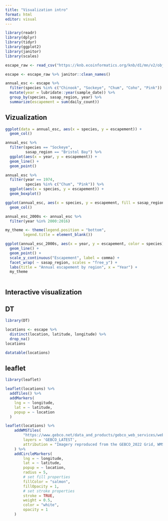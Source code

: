 ```yaml
---
title: "Visualization intro"
format: html
editor: visual
---
```


```r
library(readr)
library(dplyr)
library(tidyr)
library(ggplot2)
library(janitor)
library(scales)
```
```r
escape_raw <- read_csv("https://knb.ecoinformatics.org/knb/d1/mn/v2/object/urn%3Auuid%3Af119a05b-bbe7-4aea-93c6-85434dcb1c5e")
```

```r
escape <- escape_raw %>% janitor::clean_names()
```

```r
annual_esc <- escape %>%
  filter(species %in% c("Chinook", "Sockeye", "Chum", "Coho", "Pink")) %>%
  mutate(year = lubridate::year(sample_date)) %>%
  group_by(species, sasap_region, year) %>%
  summarize(escapement = sum(daily_count))

```

## Vizualization

```r
ggplot(data = annual_esc, aes(x = species, y = escapement)) +
  geom_col()
```

```r

annual_esc %>%
  filter(species == "Sockeye",
         sasap_region == "Bristol Bay") %>%
  ggplot(aes(x = year, y = escapement)) +
  geom_line() +
  geom_point()
```
```r
annual_esc %>%
  filter(year == 1974,
         species %in% c("Chum", "Pink")) %>%
  ggplot(aes(x = species, y = escapement)) +
  geom_boxplot()
```

```r

ggplot(annual_esc, aes(x = species, y = escapement, fill = sasap_region)) +
  geom_col()
```

```r
annual_esc_2000s <- annual_esc %>%
  filter(year %in% 2000:2016)
```


```r
my_theme <- theme(legend.position = "bottom",
        legend.title = element_blank())
```

```r
ggplot(annual_esc_2000s, aes(x = year, y = escapement, color = species)) +
  geom_line() +
  geom_point() +
  scale_y_continuous("Escapement", label = comma) +
  facet_wrap( ~ sasap_region, scales = "free_y") +
  labs(title = "Annual escapement by region", x = "Year") +
  my_theme
  
```

## Interactive visualization

## DT
```r
library(DT)
```
```r
locations <- escape %>%
  distinct(location, latitude, longitude) %>%
  drop_na()
locations
```
```r
datatable(locations)
```

## leaflet

```r
library(leaflet)

```

```r
leaflet(locations) %>%
  addTiles() %>%
  addMarkers(
    lng = ~ longitude,
    lat = ~ latitude,
    popup = ~ location
  )
```

```r
leaflet(locations) %>%
    addWMSTiles(
        "https://www.gebco.net/data_and_products/gebco_web_services/web_map_service/mapserv?request=getmap&service=wms&BBOX=-90,-180,90,360&crs=EPSG:4326&format=image/jpeg&layers=gebco_latest&width=1200&height=600&version=1.3.0",
        layers = 'GEBCO_LATEST',
        attribution = "Imagery reproduced from the GEBCO_2022 Grid, WMS 1.3.0 GetMap, www.gebco.net"
    ) %>%
    addCircleMarkers(
        lng = ~ longitude,
        lat = ~ latitude,
        popup = ~ location,
        radius = 5,
        # set fill properties
        fillColor = "salmon",
        fillOpacity = 1,
        # set stroke properties
        stroke = TRUE,
        weight = 0.5,
        color = "white",
        opacity = 1
    )
```








